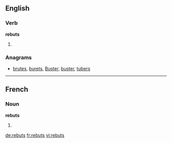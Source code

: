 ==English==

===Verb===
'''rebuts'''

# {{third-person singular of|[[rebut]]}}

===Anagrams===
* [[brutes#English|brutes]], [[burets#English|burets]], [[Buster#English|Buster]], [[buster#English|buster]], [[tubers#English|tubers]]

----

==French==

===Noun===
'''rebuts''' {{m}}

# {{plural of|[[rebut]]|lang=fr}}

[[de:rebuts]]
[[fr:rebuts]]
[[vi:rebuts]]